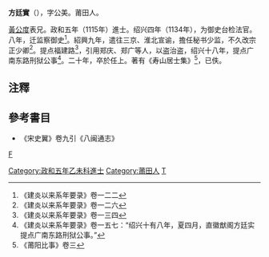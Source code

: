 '''方廷實'''（{{bd|?||?|}}），字公美。莆田人。

[[黃公度|黃公度]]表兄。政和五年（1115年）進士。绍兴四年（1134年），为御史台检法官。八年，迁监察御史<ref>《建炎以来系年要录》卷一二二</ref>。紹興九年，遣往三京、淮北宣谕，擔任秘书少监，不久改宗正少卿<ref>《建炎以来系年要录》卷一二六</ref>。提点福建路<ref>《建炎以来系年要录》卷一三四</ref>，引用郑庆、郑广等人，以盗治盗，绍兴十八年，提点广南东路刑狱公事<ref>《建炎以来系年要录》卷一五七：“绍兴十有八年，夏四月，直徽猷阁方廷实提点广南东路刑狱公事。”</ref>。二十年，卒於任上。著有《寿山居士集》<ref>《莆阳比事》卷三</ref>，已佚。

== 注釋 ==
{{reflist|2}}

==參考書目==
*《宋史翼》卷九引《八闽通志》

{{DEFAULTSORT:Fang方}}
[[category:宋朝政治人物|F]]
[[Category:政和五年乙未科進士|Category:政和五年乙未科進士]]
[[Category:莆田人|Category:莆田人]]
[[Category:方姓|T]]